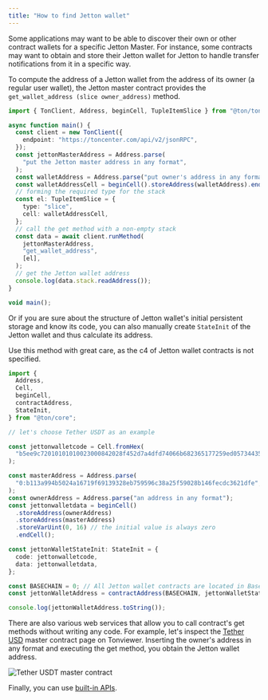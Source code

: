 ```yaml
---
title: "How to find Jetton wallet"
---
```


Some applications may want to be able to discover their own or other contract wallets for a specific Jetton Master.
For instance, some contracts may want to obtain and store their Jetton wallet for Jetton to handle transfer notifications from it in a specific way.

To compute the address of a Jetton wallet from the address of its owner (a regular user wallet),
the Jetton master contract provides the `get_wallet_address (slice owner_address)` method.

```typescript
import { TonClient, Address, beginCell, TupleItemSlice } from "@ton/ton";

async function main() {
  const client = new TonClient({
    endpoint: "https://toncenter.com/api/v2/jsonRPC",
  });
  const jettonMasterAddress = Address.parse(
    "put the Jetton master address in any format",
  );
  const walletAddress = Address.parse("put owner's address in any format");
  const walletAddressCell = beginCell().storeAddress(walletAddress).endCell();
  // forming the required type for the stack
  const el: TupleItemSlice = {
    type: "slice",
    cell: walletAddressCell,
  };
  // call the get method with a non-empty stack
  const data = await client.runMethod(
    jettonMasterAddress,
    "get_wallet_address",
    [el],
  );
  // get the Jetton wallet address
  console.log(data.stack.readAddress());
}

void main();
```

Or if you are sure about the structure of Jetton wallet's initial persistent storage and know its code, you
can also manually create `StateInit` of the Jetton wallet and thus calculate its address.

<Warning>
  Use this method with great care, as the c4 of Jetton wallet contracts is not specified.
</Warning>

```typescript
import {
  Address,
  Cell,
  beginCell,
  contractAddress,
  StateInit,
} from "@ton/core";

// let's choose Tether USDT as an example

const jettonwalletcode = Cell.fromHex(
  "b5ee9c72010101010023000842028f452d7a4dfd74066b682365177259ed05734435be76b5fd4bd5d8af2b7c3d68",
);

const masterAddress = Address.parse(
  "0:b113a994b5024a16719f69139328eb759596c38a25f59028b146fecdc3621dfe",
);
const ownerAddress = Address.parse("an address in any format");
const jettonwalletdata = beginCell()
  .storeAddress(ownerAddress)
  .storeAddress(masterAddress)
  .storeVarUint(0, 16) // the initial value is always zero
  .endCell();

const jettonWalletStateInit: StateInit = {
  code: jettonwalletcode,
  data: jettonwalletdata,
};

const BASECHAIN = 0; // All Jetton wallet contracts are located in Basechain by default
const jettonWalletAddress = contractAddress(BASECHAIN, jettonWalletStateInit);

console.log(jettonWalletAddress.toString());
```

There are also various web services that allow you to call contract's get methods without writing any code.
For example, let's inspect the [Tether USD](https://tonviewer.com/EQCxE6mUtQJKFnGfaROTKOt1lZbDiiX1kCixRv7Nw2Id_sDs?section=method) master
contract page on Tonviewer. Inserting the owner's address in any format and executing the get method, you obtain the Jetton wallet address.

![Tether USDT master contract](/resources/images/methods.png)

Finally, you can use [built-in APIs](/ecosystem/rpc/toncenter).
